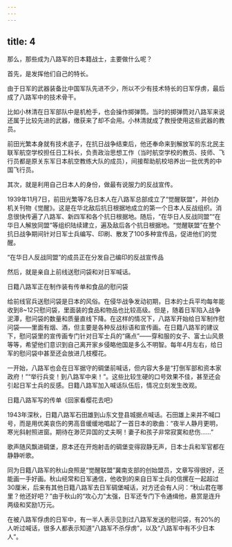 ```yaml
---
---
---
```

title: 4
---



那么，那些成为八路军的日本籍战士，主要做什么呢？

首先，是发挥他们自己的特长。

由于日军的武器装备比中国军队先进不少，所以不少有技术特长的日军俘虏，最后成了八路军中的技术骨干。

比如小林清在日军部队中是机枪手，也会操作掷弹筒。当时的掷弹筒对八路军来说还属于比较先进的武器，缴获来了却不会用。小林清就成了教授使用这些武器的教员。

前田光繁本身就有技术底子，在抗日战争结束后，他还奉命来到解放军的东北民主联军航空学校担任日工科长，负责政治思想工作（当时航空学校的教员、技师、飞行员都是原关东军日本航空教练大队的成员），间接帮助航校培养出一批优秀的中国飞行员。

其次，就是利用自己日本人的身份，做最有说服力的反战宣传。

1939年11月7日，前田光繁等7名日本人在八路军总部成立了“觉醒联盟”，并创办机关刊物《觉醒》。这是在华北敌后抗日根据地成立的第一个日本人反战组织。消息很快传遍了八路军、新四军和各个抗日根据地。随后，“在华日人反战同盟”“在华日人解放同盟”等组织陆续建立，遍及敌后各个抗日根据地。“觉醒联盟”在整个抗日战争期间针对日军士兵编写、印刷、散发了100多种宣传品，促进他们的觉醒。

“在华日人反战同盟”的成员正在分发自己编印的反战宣传品



然后，就是亲自上前线送慰问袋和对日军喊话。

日籍八路军正在制作装有传单和食品的慰问袋



给前线官兵送慰问袋是日本的风俗。在侵华战争发动初期，日本的士兵平均每年能收到8~12只慰问袋，里面装的食品和物品也比较高级。但是，随着日军陷入战争泥潭，慰问袋的数量和质量直线下降。在这样的情况下，八路军开始给日军制作慰问袋——里面有烟、酒，但主要是各种反战标语和宣传画。在日籍八路军的建议下，慰问袋里的宣传画专门针对日军士兵的“痛点”——穿和服的女子、富士山风景等等，希望他们意识到自己离开家乡侵略他国是多么不明智。每年4月左右，给日军的慰问袋中甚至还会放进几枝樱花。

一开始，八路军也会在日军据守的碉堡前喊话，但内容大多是“打倒军部和资本家政府！”“举行兵变！到八路军中来！”。这些比较生硬的口号效果不佳，甚至还会引起日军士兵的反感。日籍八路军加入喊话队伍后，情况立刻发生改观。

日籍八路军写的传单《回家看樱花去吧》



1943年深秋，日籍八路军石田雄到山东文登县城据点喊话。石田雄上来并不喊口号，而是用优美哀伤的男高音缓缓地唱起了一首日本的歌曲：“夜半人静月更明，寒光斜射照进窗。期待在渺茫异国的丈夫啊！妻子和孩子非常寂寞和悲伤……”

歌声随风飘进碉堡，原本还在开炮射击的碉堡变得寂静无声，日本士兵和军官都在静静听歌。

同为日籍八路军的秋山良照是“觉醒联盟”冀南支部的创始盟员，文章写得很好，还能画一手好画。秋山经常和日军通信，他收到的来自日军士兵的信摞在一起超过30厘米，后来有其他日籍八路军去日军碉堡喊话，对方还会有人问：“秋山君在哪里？他还好吧？”由于秋山的“攻心力”太强，日军还专门下令通缉他，悬赏是连升两级和奖励1万元。

在被八路军俘虏的日军中，有一半人表示见到过八路军发送的慰问袋，有20%的人听过喊话，很多人都表示知道“八路军不杀俘虏”，以及“八路军中有不少日本人”。